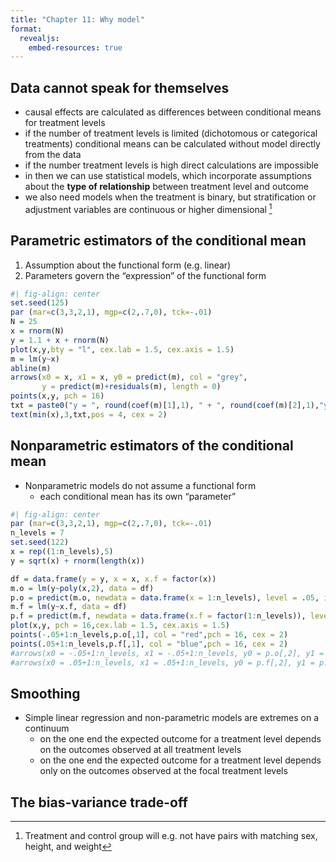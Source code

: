 ```yaml
---
title: "Chapter 11: Why model"
format:
  revealjs:
    embed-resources: true
---
```


## Data cannot speak for themselves 

- causal effects are calculated as differences between conditional means for treatment levels
- if the number of treatment levels is limited (dichotomous or categorical treatments) conditional means can be calculated without model directly from the data
- if the number treatment levels is high direct calculations are impossible
- in then we can use statistical models, which incorporate assumptions about the **type of relationship** between treatment level and outcome
- we also need models when the treatment is binary, but stratification or adjustment variables are continuous or higher dimensional ^[Treatment and control group will e.g. not have pairs with matching sex, height, and weight]

## Parametric estimators of the conditional mean

1. Assumption about the functional form (e.g. linear)
2. Parameters govern the "expression" of the functional form
  
```r
#| fig-align: center
set.seed(125)
par (mar=c(3,3,2,1), mgp=c(2,.7,0), tck=-.01)
N = 25
x = rnorm(N)
y = 1.1 + x + rnorm(N)
plot(x,y,bty = "l", cex.lab = 1.5, cex.axis = 1.5)
m = lm(y~x)
abline(m)
arrows(x0 = x, x1 = x, y0 = predict(m), col = "grey",
       y = predict(m)+residuals(m), length = 0)
points(x,y, pch = 16)
txt = paste0("y = ", round(coef(m)[1],1), " + ", round(coef(m)[2],1),"y")
text(min(x),3,txt,pos = 4, cex = 2)
```

## Nonparametric estimators of the conditional mean

- Nonparametric models do not assume a functional form 
  - each conditional mean has its own "parameter"

```r
#| fig-align: center
par (mar=c(3,3,2,1), mgp=c(2,.7,0), tck=-.01)
n_levels = 7
set.seed(122)
x = rep((1:n_levels),5)
y = sqrt(x) + rnorm(length(x))

df = data.frame(y = y, x = x, x.f = factor(x)) 
m.o = lm(y~poly(x,2), data = df)
p.o = predict(m.o, newdata = data.frame(x = 1:n_levels), level = .05, interval = "prediction")
m.f = lm(y~x.f, data = df)
p.f = predict(m.f, newdata = data.frame(x.f = factor(1:n_levels)), level = .05, interval = "prediction")
plot(x,y, pch = 16,cex.lab = 1.5, cex.axis = 1.5)
points(-.05+1:n_levels,p.o[,1], col = "red",pch = 16, cex = 2)
points(.05+1:n_levels,p.f[,1], col = "blue",pch = 16, cex = 2)
#arrows(x0 = -.05+1:n_levels, x1 = -.05+1:n_levels, y0 = p.o[,2], y1 = p.o[,3], col = "red", length = 0)
#arrows(x0 = .05+1:n_levels, x1 = .05+1:n_levels, y0 = p.f[,2], y1 = p.f[,3], col = "blue", length = 0)
```

## Smoothing

- Simple linear regression and non-parametric models are extremes on a continuum
  - on the one end the expected outcome for a treatment level depends on the outcomes observed at all treatment levels
  - on the one end the expected outcome for a treatment level depends only on the outcomes observed at the focal treatment levels

## The bias-variance trade-off